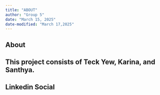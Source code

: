 ```yaml
---
title: "ABOUT"
author: "Group 5"
date: "March 15, 2025"
date-modified: "March 17,2025"
---
```


## About

## This project consists of Teck Yew, Karina, and Santhya.

## Linkedin Social

